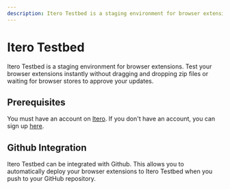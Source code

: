 ```yaml
---
description: Itero Testbed is a staging environment for browser extensions.
---
```


# Itero Testbed

Itero Testbed is a staging environment for browser extensions. Test your browser extensions instantly without dragging and dropping zip files or waiting for browser stores to approve your updates.

## Prerequisites

You must have an account on [Itero](https://itero.plasmo.com). If you don't have an account, you can sign up [here](https://itero.plasmo.com).

## Github Integration

Itero Testbed can be integrated with Github. This allows you to automatically deploy your browser extensions to Itero Testbed when you push to your GitHub repository.
